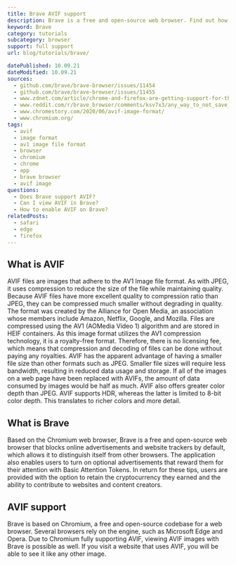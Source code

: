 ```yaml
---
title: Brave AVIF support
description: Brave is a free and open-source web browser. Find out how to support and view AVIF images.
keyword: Brave
category: tutorials
subcategory: browser
support: full support
url: blog/tutorials/brave/

datePublished: 10.09.21
dateModified: 10.09.21
sources:
  - github.com/brave/brave-browser/issues/11454
  - github.com/brave/brave-browser/issues/11455
  - www.zdnet.com/article/chrome-and-firefox-are-getting-support-for-the-new-avif-image-format/
  - www.reddit.com/r/brave_browser/comments/ksv7x3/any_way_to_not_save_as_webp/
  - www.chromestory.com/2020/06/avif-image-format/
  - www.chromium.org/
tags:
  - avif
  - image format
  - av1 image file format
  - browser
  - chromium
  - chrome
  - app
  - brave browser
  - avif image
questions:
  - Does Brave support AVIF?
  - Can I view AVIF in Brave?
  - How to enable AVIF on Brave?
relatedPosts:
  - safari
  - edge
  - firefox
---
```


## What is AVIF

AVIF files are images that adhere to the AV1 Image file format. As with JPEG, it uses compression to reduce the size of the file while maintaining quality. Because AVIF files have more excellent quality to compression ratio than JPEG, they can be compressed much smaller without degrading in quality. The format was created by the Alliance for Open Media, an association whose members include Amazon, Netflix, Google, and Mozilla. Files are compressed using the AV1 (AOMedia Video 1) algorithm and are stored in HEIF containers. As this image format utilizes the AV1 compression technology, it is a royalty-free format. Therefore, there is no licensing fee, which means that compression and decoding of files can be done without paying any royalties. AVIF has the apparent advantage of having a smaller file size than other formats such as JPEG. Smaller file sizes will require less bandwidth, resulting in reduced data usage and storage. If all of the images on a web page have been replaced with AVIFs, the amount of data consumed by images would be half as much. AVIF also offers greater color depth than JPEG. AVIF supports HDR, whereas the latter is limited to 8-bit color depth. This translates to richer colors and more detail.

## What is Brave

Based on the Chromium web browser, Brave is a free and open-source web browser that blocks online advertisements and website trackers by default, which allows it to distinguish itself from other browsers. The application also enables users to turn on optional advertisements that reward them for their attention with Basic Attention Tokens. In return for these tips, users are provided with the option to retain the cryptocurrency they earned and the ability to contribute to websites and content creators.

## AVIF support

Brave is based on Chromium, a free and open-source codebase for a web browser. Several browsers rely on the engine, such as Microsoft Edge and Opera. Due to Chromium fully supporting AVIF, viewing AVIF images with Brave is possible as well. If you visit a website that uses AVIF, you will be able to see it like any other image.
